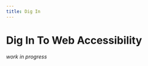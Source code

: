 ```yaml
---
title: Dig In
---
```



<SEO
  title="Dig In To Web Accessibility"
  description="A listing of further resources and courses to deepen knowledge of web accessibility."
/>

# Dig In To Web Accessibility

_work in progress_
